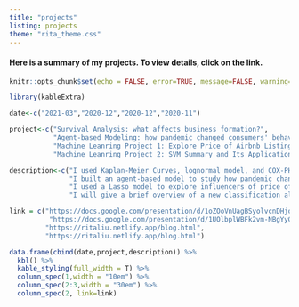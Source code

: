 ```yaml
---
title: "projects"
listing: projects
theme: "rita_theme.css"
---
```


#### Here is a summary of my projects. To view details, click on the link. 

```r
knitr::opts_chunk$set(echo = FALSE, error=TRUE, message=FALSE, warning=FALSE)
```

```r
library(kableExtra)
```

```r
date<-c("2021-03","2020-12","2020-12","2020-11")
```

```r
project<-c("Survival Analysis: what affects business formation?",
           "Agent-based Modeling: how pandemic changed consumers' behaviors",
           "Machine Leanring Project 1: Explore Price of Airbnb Listings in NYC",
           "Machine Leanring Project 2: SVM Summary and Its Application on Penguin Species")
```

```r
description<-c("I used Kaplan-Meier Curves, lognormal model, and COX-PH models to study what can influence the formation duration of start-ups in each states.",
               "I built an agent-based model to study how pandemic changed consumers' behaviors. The model simulated the features and interations of consumers, products, and covid spread.",
               "I used a Lasso model to explore influencers of price of Airbnb listing in NYC, evaluated the model, and improved it accordingly.",
               "I will give a brief overview of a new classification algorithm support vector machines (SVM) and use it to predict Penguin Species using palmerpenguins data in R")
```

```r
link = c("https://docs.google.com/presentation/d/1oZOoVnUagBSyolvcnDHjqcGJxLJyMe-YKHS40oCwiTM/edit?usp=sharing",
          "https://docs.google.com/presentation/d/1UOlbplWBFk2vm-NBgYyCC2g3W7828HULkuqTy66V3Eo/edit?usp=sharing",
         "https://ritaliu.netlify.app/blog.html",
         "https://ritaliu.netlify.app/blog.html")
```

```r
data.frame(cbind(date,project,description)) %>% 
  kbl() %>% 
  kable_styling(full_width = T) %>% 
  column_spec(1,width = "10em") %>% 
  column_spec(2:3,width = "30em") %>% 
  column_spec(2, link=link)
```




